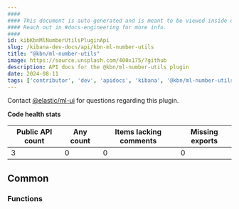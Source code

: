 ```yaml
---
####
#### This document is auto-generated and is meant to be viewed inside our experimental, new docs system.
#### Reach out in #docs-engineering for more info.
####
id: kibKbnMlNumberUtilsPluginApi
slug: /kibana-dev-docs/api/kbn-ml-number-utils
title: "@kbn/ml-number-utils"
image: https://source.unsplash.com/400x175/?github
description: API docs for the @kbn/ml-number-utils plugin
date: 2024-08-11
tags: ['contributor', 'dev', 'apidocs', 'kibana', '@kbn/ml-number-utils']
---
```




Contact [@elastic/ml-ui](https://github.com/orgs/elastic/teams/ml-ui) for questions regarding this plugin.

**Code health stats**

| Public API count  | Any count | Items lacking comments | Missing exports |
|-------------------|-----------|------------------------|-----------------|
| 3 | 0 | 0 | 0 |

## Common

### Functions
<DocDefinitionList data={kbnMlNumberUtilsObj.common.functions}/>

